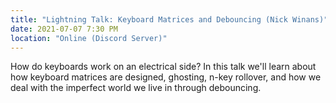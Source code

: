 ```yaml
---
title: "Lightning Talk: Keyboard Matrices and Debouncing (Nick Winans)"
date: 2021-07-07 7:30 PM
location: "Online (Discord Server)"
---
```

How do keyboards work on an electrical side? In this talk we'll learn about how keyboard matrices are designed, ghosting, n-key rollover, and how we deal with the imperfect world we live in through debouncing.

